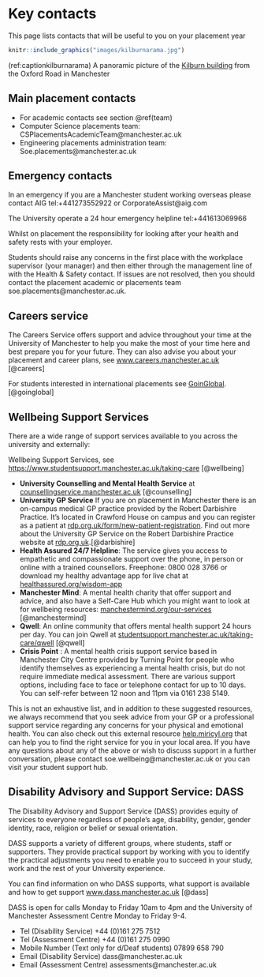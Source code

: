 # Key contacts {#contacts}

This page lists contacts that will be useful to you on your placement year

```r
knitr::include_graphics("images/kilburnarama.jpg")
```
(ref:captionkilburnarama) A panoramic picture of the [Kilburn building](https://en.wikipedia.org/wiki/Kilburn_Building) from the Oxford Road in Manchester


## Main placement contacts {#main}

* For academic contacts see section \@ref(team)
* Computer Science placements team: CSPlacementsAcademicTeam@manchester.ac.uk
* Engineering placements administration team: Soe.placements@manchester.ac.uk

## Emergency contacts {#emergency}
In an emergency if you are a Manchester student working overseas please contact AIG tel:+441273552922 or CorporateAssist@aig.com

The University operate a 24 hour emergency helpline tel:+441613069966

Whilst on placement the responsibility for looking after your health and safety rests with your employer.

Students should raise any concerns in the first place with the workplace supervisor (your manager) and then either through the management line of with the Health & Safety contact. If issues are not resolved, then you should contact the placement academic or placements team soe.placements@manchester.ac.uk.


## Careers service {#careers}

The Careers Service offers support and advice throughout your time at the University of Manchester to help you make the most of your time here and best prepare you for your future. They can also advise you about your placement and career plans, see [www.careers.manchester.ac.uk](https://www.careers.manchester.ac.uk/) [@careers]

For students interested in international placements see [GoinGlobal](https://www.careers.manchester.ac.uk/international/goinglobal/). [@goinglobal]

## Wellbeing Support Services {#wellbeing}

There are a wide range of support services available to you across the university and externally:

Wellbeing Support Services, see [https://www.studentsupport.manchester.ac.uk/taking-care](https://www.studentsupport.manchester.ac.uk/taking-care/) [@wellbeing]

* **University Counselling and Mental Health Service** at [counsellingservice.manchester.ac.uk](https://www.counsellingservice.manchester.ac.uk/) [@counselling]
* **University GP Service** If you are on placement in Manchester there is an on-campus medical GP practice provided by the Robert Darbishire Practice. It’s located in Crawford House on campus and you can register as a patient at [rdp.org.uk/form/new-patient-registration](https://rdp.org.uk/form/new-patient-registration/).  Find out more about the University GP Service on the Robert Darbishire Practice website at [rdp.org.uk](https://rdp.org.uk).[@darbishire]
* **Health Assured 24/7 Helpline**: The service gives you access to empathetic and compassionate support over the phone, in person or online with a trained counsellors. Freephone: 0800 028 3766 or download my healthy advantage app for live chat at [healthassured.org/wisdom-app](https://www.healthassured.org/wisdom-app/)
* **Manchester Mind**: A mental health charity that offer support and advice, and also have a Self-Care Hub which you might want to look at for wellbeing resources: [manchestermind.org/our-services](https://www.manchestermind.org/our-services/) [@manchestermind]
* **Qwell**: An online community that offers mental health support 24 hours per day. You can join Qwell
at [studentsupport.manchester.ac.uk/taking-care/qwell](https://www.studentsupport.manchester.ac.uk/taking-care/qwell/) [@qwell]
* **Crisis Point** : A mental health crisis support service based in Manchester City Centre provided by Turning Point for people who identify themselves as experiencing a mental health crisis, but do not require immediate medical assessment. There are various support options, including face to face or telephone contact for up to 10 days. You can self-refer between 12 noon and 11pm via 0161 238 5149.


This is not an exhaustive list, and in addition to these suggested resources, we always recommend that you seek advice from your GP or a professional support service regarding any concerns for your physical and emotional health. You can also check out this external resource [help.miricyl.org](https://help.miricyl.org) that can help you to find the right service for you in your local area. If you have any questions about any of the above or wish to discuss support in a further conversation, please
contact soe.wellbeing@manchester.ac.uk or you can visit your student support hub.


## Disability Advisory and Support Service: DASS {#dass}

The Disability Advisory and Support Service (DASS) provides equity of services to everyone regardless of people’s age, disability, gender, gender identity, race, religion or belief or sexual orientation.

DASS supports a variety of different groups, where students, staff or supporters. They provide practical support by working with you to identify the practical adjustments you need to enable you to succeed in your study, work and the rest of your University experience.

You can find information on who DASS supports, what support is available and how to get support [www.dass.manchester.ac.uk](https://www.dass.manchester.ac.uk) [@dass]

DASS is open for calls Monday to Friday 10am to 4pm and the University of Manchester Assessment Centre Monday to Friday 9-4.

* Tel (Disability Service) +44 (0)161 275 7512
* Tel (Assessment Centre) +44 (0)161 275 0990
* Mobile Number (Text only for d/Deaf students) 07899 658 790
* Email (Disability Service) dass@manchester.ac.uk
* Email (Assessment Centre) assessments@manchester.ac.uk





